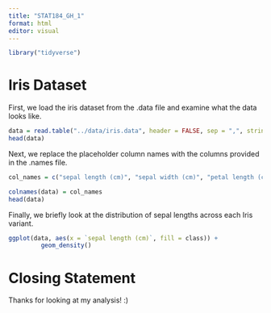 ```yaml
---
title: "STAT184_GH_1"
format: html
editor: visual
---
```


```r
library("tidyverse")
```

# Iris Dataset

First, we load the iris dataset from the .data file and examine what the data looks like.

```r
data = read.table("../data/iris.data", header = FALSE, sep = ",", stringsAsFactors = TRUE)
head(data)
```

Next, we replace the placeholder column names with the columns provided in the .names file.

```r
col_names = c("sepal length (cm)", "sepal width (cm)", "petal length (cm)", "petal width (cm)", "class")

colnames(data) = col_names
head(data)

```

Finally, we briefly look at the distribution of sepal lengths across each Iris variant.

```r
ggplot(data, aes(x = `sepal length (cm)`, fill = class)) +
         geom_density()
```

# Closing Statement

Thanks for looking at my analysis! :)
